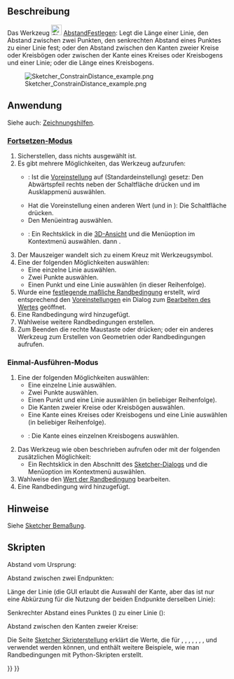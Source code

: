 <languages/>

{{Docnav/de
|[[Sketcher_ConstrainDistanceY/de|YAbstandFestlegen]]
|[[Sketcher_ConstrainRadius/de|RadiamFestlegen]]
|[[Sketcher_Workbench/de|Sketcher]]
|IconL=Sketcher_ConstrainDistanceY.svg
|IconR=Sketcher_ConstrainRadiam.svg
|IconC=Workbench_Sketcher.svg
}}

{{GuiCommand/de
|Name=Sketcher ConstrainDistance
|Name/de=Sketcher AbstandFestlegen
|MenuLocation=Skizze → Randbedingungen → Abstand
|Workbenches=[[Sketcher_Workbench/de|Sketcher]]
|Shortcut={{KEY|K}} {{KEY|D}}
|SeeAlso=[[Sketcher_ConstrainDistanceX/de|Sketcher XAbstandFestlegen]], [[Sketcher_ConstrainDistanceY/de|Sketcher YAbstandFestlegen]]
}}

<span id="Description"></span>
==Beschreibung==

Das Werkzeug [[File:Sketcher_ConstrainDistance.svg|24px]] [[Sketcher_ConstrainDistance/de|AbstandFestlegen]]: Legt die Länge einer Linie, den Abstand zwischen zwei Punkten,  den senkrechten Abstand eines Punktes zu einer Linie fest; oder {{Version/de|0.21}} den Abstand zwischen den Kanten zweier Kreise oder Kreisbögen oder zwischen der Kante eines Kreises oder Kreisbogens und einer Linie; oder {{Version/de|1.0}} die Länge eines Kreisbogens.

[[Image:Sketcher_ConstrainDistance_example.png]]

<span id="Usage"></span>
==Anwendung==

Siehe auch: [[Sketcher_Workbench/de#Zeichnungshilfen|Zeichnungshilfen]].

<span id="Continue_mode"></span>
===[[Sketcher_Workbench/de#Fortsetzen-Modi|Fortsetzen-Modus]]===

# Sicherstellen, dass nichts ausgewählt ist.
# Es gibt mehrere Möglichkeiten, das Werkzeug aufzurufen:
#* {{Version/de|1.0}}: Ist die [[Sketcher_Preferences/de#Allgemein|Voreinstellung]] {{MenuCommand|Werkzeuge für Maßeinträge}} auf {{Value|Einzelnes Werkzeug}} (Standardeinstellung) gesetz: Den Abwärtspfeil rechts neben der Schaltfläche {{Button|[[Image:Sketcher_Dimension.svg||x16px]][[Image:Toolbar_flyout_arrow.svg|x16px]]}} drücken und im Ausklappmenü {{MenuCommand|[[Image:Sketcher_ConstrainDistance.svg|16px]] Abstand}} auswählen.
#* Hat die Voreinstellung einen anderen Wert (und in {{VersionMinus/de|0.21}}): Die Schaltfläche {{Button|[[Image:Sketcher_ConstrainDistance.svg|16px]] [[Sketcher_ConstrainDistance/de|Abstand]]}} drücken.
#* Den Menüeintrag {{MenuCommand|Skizze → Randbedingungen → [[Image:Sketcher_ConstrainDistance.svg|16px]] Abstand}} auswählen.
#* {{Version/de|1.0}}: Ein Rechtsklick in die [[3D_View/de|3D-Ansicht]] und die Menüoption {{MenuCommand|Maß → [[Image:Sketcher_ConstrainDistance.svg|16px]] Abstand}} im Kontextmenü auswählen. {{KEY|K}} dann {{KEY|D}}.
# Der Mauszeiger wandelt sich zu einem Kreuz mit Werkzeugsymbol.
# Eine der folgenden Möglichkeiten auswählen:
#* Eine einzelne Linie auswählen.
#* Zwei Punkte auswählen.
#* Einen Punkt und eine Linie auswählen (in dieser Reihenfolge).
# Wurde eine [[Sketcher_ToggleDrivingConstraint/de|festlegende maßliche Randbedingung]] erstellt, wird entsprechend den [[Sketcher_Preferences/de#Anzeige|Voreinstellungen]] ein Dialog zum [[Sketcher_Workbench/de#Edit_constraints|Bearbeiten des Wertes]] geöffnet.
# Eine Randbedingung wird hinzugefügt.
# Wahlweise weitere Randbedingungen erstellen.
# Zum Beenden die rechte Maustaste oder {{KEY|Esc}} drücken; oder ein anderes Werkzeug zum Erstellen von Geometrien oder Randbedingungen aufrufen.

<span id="Run-once_mode"></span>
===Einmal-Ausführen-Modus===

# Eine der folgenden Möglichkeiten auswählen:
#* Eine einzelne Linie auswählen.
#* Zwei Punkte auswählen.
#* Einen Punkt und eine Linie auswählen (in beliebiger Reihenfolge).
#* Die Kanten zweier Kreise oder Kreisbögen auswählen.
#* Eine Kante eines Kreises oder Kreisbogens und eine Linie auswählen (in beliebiger Reihenfolge).
#* {{Version/de|1.0}}: Die Kante eines einzelnen Kreisbogens auswählen.
# Das Werkzeug wie oben beschrieben aufrufen oder mit der folgenden zusätzlichen Möglichkeit:
#* Ein Rechtsklick in den Abschnitt {{MenuCommand|Elemente}} des [[Sketcher_Dialog/de|Sketcher-Dialogs]] und die Menüoption {{MenuCommand|[[Image:Sketcher_ConstrainDistance.svg|16px]] Abstand}} im Kontextmenü auswählen.
# Wahlweise den [[Sketcher_Workbench/de#Randbedingungen_bearbeiten|Wert der Randbedingung]] bearbeiten.
# Eine Randbedingung wird hinzugefügt.

<span id="Notes"></span>
==Hinweise==

Siehe [[Sketcher_Dimension/de#Hinweise|Sketcher Bemaßung]].

<span id="Scripting"></span>
==Skripten==

Abstand vom Ursprung:

{{Code|code=Sketch.addConstraint(Sketcher.Constraint('Distance', Edge, PointOfEdge, -1, 1, App.Units.Quantity('123.0 mm')))}}

Abstand zwischen zwei Endpunkten:

{{Code|code=Sketch.addConstraint(Sketcher.Constraint('Distance', Edge1, PointOfEdge1, Edge2, PointOfEdge2, App.Units.Quantity('123.0 mm')))}}

Länge der Linie (die GUI erlaubt die Auswahl der Kante, aber das ist nur eine Abkürzung für die Nutzung der beiden Endpunkte derselben Linie):

{{Code|code=Sketch.addConstraint(Sketcher.Constraint('Distance', Line, 1, Line, 2, App.Units.Quantity('123.0 mm')))}}

Senkrechter Abstand eines Punktes ({{incode|Edge, PointOfEdge}}) zu einer Linie ({{incode|Line}}):

{{Code|code=Sketch.addConstraint(Sketcher.Constraint('Distance', Edge, PointOfEdge, Line, 0, App.Units.Quantity('123.0 mm')))}}

Abstand zwischen den Kanten zweier Kreise:

{{Code|code=Sketch.addConstraint(Sketcher.Constraint('Distance', Circle1, 0, Circle2, 0, App.Units.Quantity('123.0 mm')))}}

Die Seite [[Sketcher_scripting/de|Sketcher Skripterstellung]] erklärt die Werte, die für {{incode|Edge}}, {{incode|Edge1}}, {{incode|Edge2}}, {{incode|PointOfEdge}}, {{incode|PointOfEdge1}}, {{incode|PointOfEdge2}}, {{incode|Line}}, {{incode|Circle1}} und {{incode|Circle2}} verwendet werden können, und enthält weitere Beispiele, wie man Randbedingungen mit Python-Skripten erstellt.


{{Docnav/de
|[[Sketcher_ConstrainDistanceY/de|YAbstandFestlegen]]
|[[Sketcher_ConstrainRadius/de|RadiamFestlegen]]
|[[Sketcher_Workbench/de|Sketcher]]
|IconL=Sketcher_ConstrainDistanceY.svg
|IconR=Sketcher_ConstrainRadiam.svg
|IconC=Workbench_Sketcher.svg
}}

{{Sketcher_Tools_navi{{#translation:}}}}
{{Userdocnavi{{#translation:}}}}